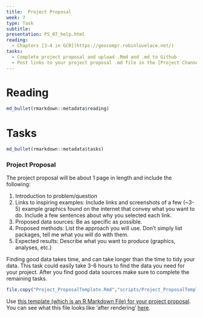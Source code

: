 ```yaml
---
title:  Project Proposal
week: 7
type: Task
subtitle: 
presentation: PS_07_help.html
reading:
  - Chapters [3-4 in GCR](https://geocompr.robinlovelace.net/) 
tasks:
  - Complete project proposal and upload .Rmd and .md to Github
  - Post links to your project proposal .md file in the [Project Channel on Slack](https://ubspatialdatascience.slack.com/messages/CDNEG4WN8).
---
```


# Reading

```r
md_bullet(rmarkdown::metadata$reading)
```


# Tasks

```r
md_bullet(rmarkdown::metadata$tasks)
```


### Project Proposal

The project proposal will be about 1 page in length and include the following:
  
1.  Introduction to problem/question
2.  Links to inspiring examples:  Include links and screenshots of a few (~3-5) example graphics found on the internet that convey what you want to do.  Include a few sentences about why you selected each link.
2.  Proposed data sources: Be as specific as possible.
3.  Proposed methods: List the approach you will use. Don't simply list packages, tell me what you will do with them.
4.  Expected results: Describe what you want to produce (graphics, analyses, etc.)

Finding good data takes time, and can take longer than the time to tidy your data.  This task could easily take 3-6 hours to find the data you need for your project.  After you find good data sources make sure to complete the remaining tasks.

```r
file.copy("Project_ProposalTemplate.Rmd","scripts/Project_ProposalTemplate.Rmd")
```

Use [this template (which is an R Markdown File) for your project proposal](scripts/Project_ProposalTemplate.Rmd).  You can see what this file looks like 'after rendering' [here](Project_ProposalTemplate.html).
